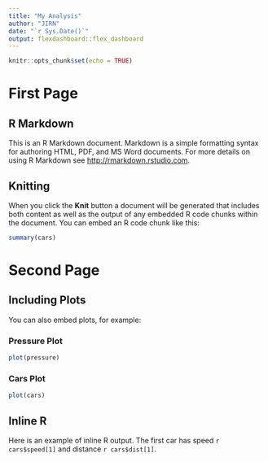 ```yaml
---
title: "My Analysis"
author: "JIRN"
date: "`r Sys.Date()`"
output: flexdashboard::flex_dashboard
---
```


```r
knitr::opts_chunk$set(echo = TRUE)
```
# First Page

## R Markdown

This is an R Markdown document. Markdown is a simple formatting syntax for authoring HTML, PDF, and MS Word documents. For more details on using R Markdown see <http://rmarkdown.rstudio.com>.

## Knitting

When you click the **Knit** button a document will be generated that includes both content as well as the output of any embedded R code chunks within the document. You can embed an R code chunk like this:

```r
summary(cars)
```

# Second Page

## Including Plots

You can also embed plots, for example:

### Pressure Plot

```r
plot(pressure)
```

### Cars Plot

```r
plot(cars)
```

## Inline R

Here is an example of inline R output.  The first car has speed `r cars$speed[1]` and distance `r cars$dist[1]`.
